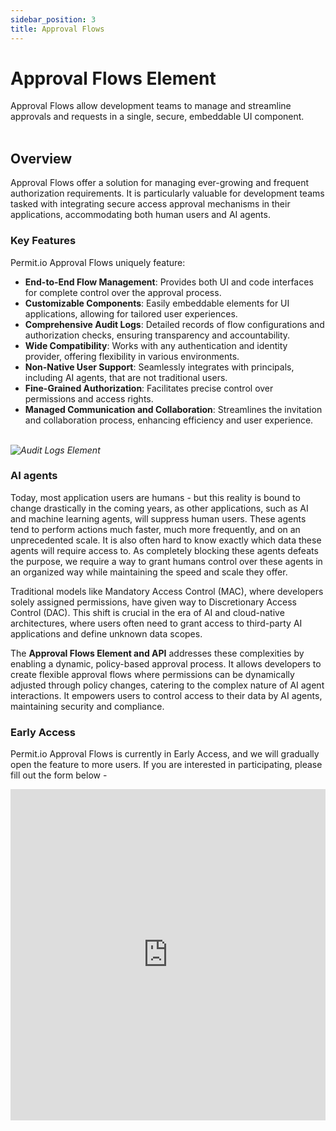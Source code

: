```yaml
---
sidebar_position: 3
title: Approval Flows
---
```


# Approval Flows Element

<span className="subtitle-custom">
  Approval Flows allow development teams to manage and streamline approvals and requests in a single,
  secure, embeddable UI component.
</span>
<br />
<br />

## Overview

Approval Flows offer a solution for managing ever-growing and frequent authorization requirements.
It is particularly valuable for development teams tasked with integrating secure access approval mechanisms in their applications,
accommodating both human users and AI agents.

### Key Features

Permit.io Approval Flows uniquely feature:

- **End-to-End Flow Management**: Provides both UI and code interfaces for complete control over the approval process.
- **Customizable Components**: Easily embeddable elements for UI applications, allowing for tailored user experiences.
- **Comprehensive Audit Logs**: Detailed records of flow configurations and authorization checks, ensuring transparency and accountability.
- **Wide Compatibility**: Works with any authentication and identity provider, offering flexibility in various environments.
- **Non-Native User Support**: Seamlessly integrates with principals, including AI agents, that are not traditional users.
- **Fine-Grained Authorization**: Facilitates precise control over permissions and access rights.
- **Managed Communication and Collaboration**: Streamlines the invitation and collaboration process, enhancing efficiency and user experience.
  <br />
  <br />

_![Audit Logs Element](/img/elements/approval-flows-full.png)_

### AI agents
Today, most application users are humans - but this reality is bound to change drastically in the coming years, as other applications, such as AI and machine learning agents, will suppress human users. 
These agents tend to perform actions much faster, much more frequently, and on an unprecedented scale. It is also often hard to know exactly which data these agents will require access to. 
As completely blocking these agents defeats the purpose, we require a way to grant humans control over these agents in an organized way while maintaining the speed and scale they offer. 

Traditional models like Mandatory Access Control (MAC), where developers solely assigned permissions, have given way to Discretionary Access Control (DAC).
This shift is crucial in the era of AI and cloud-native architectures, where users often need to grant access to third-party AI applications
and define unknown data scopes.

The **Approval Flows Element and API** addresses these complexities by enabling a dynamic, policy-based approval process.
It allows developers to create flexible approval flows where permissions can be dynamically adjusted through policy changes,
catering to the complex nature of AI agent interactions. It empowers users to control access to their data by AI agents,
maintaining security and compliance.

### Early Access

Permit.io Approval Flows is currently in Early Access, and we will gradually open the feature to more users.
If you are interested in participating, please fill out the form below -

<iframe
  src="https://share-eu1.hsforms.com/179E65uN7RLuFHfusx62LCAf4nz6"
  frameborder="0"
  width="100%"
  height="530px"
>
  <p>Your browser does not support iframes</p>
</iframe>
